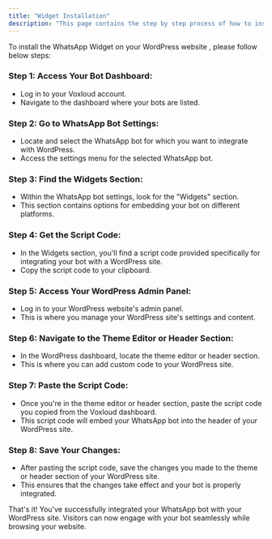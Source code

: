 ```yaml
---
title: "Widget Installation"
description: "This page contains the step by step process of how to install the WhatsApp Widget on your WordPress website."
---
```


To install the WhatsApp Widget on your WordPress website , please follow below steps:

### **Step 1: Access Your Bot Dashboard:**

- Log in to your  Voxloud account.
- Navigate to the dashboard where your bots are listed.

### **Step 2: Go to WhatsApp Bot Settings:**

- Locate and select the WhatsApp bot for which you want to integrate with WordPress.
- Access the settings menu for the selected WhatsApp bot.

### **Step 3: Find the Widgets Section:**

- Within the WhatsApp bot settings, look for the "Widgets" section.
- This section contains options for embedding your bot on different platforms.

### **Step 4: Get the Script Code:**

- In the Widgets section, you'll find a script code provided specifically for integrating your bot with a WordPress site.
- Copy the script code to your clipboard.

### **Step 5: Access Your WordPress Admin Panel:**

- Log in to your WordPress website's admin panel.
- This is where you manage your WordPress site's settings and content.

### **Step 6: Navigate to the Theme Editor or Header Section:**

- In the WordPress dashboard, locate the theme editor or header section.
- This is where you can add custom code to your WordPress site.

### **Step 7: Paste the Script Code:**

- Once you're in the theme editor or header section, paste the script code you copied from the  Voxloud dashboard.
- This script code will embed your WhatsApp bot into the header of your WordPress site.

### **Step 8: Save Your Changes:**

- After pasting the script code, save the changes you made to the theme or header section of your WordPress site.
- This ensures that the changes take effect and your bot is properly integrated.

That's it\! You've successfully integrated your WhatsApp bot with your WordPress site. Visitors can now engage with your bot seamlessly while browsing your website.